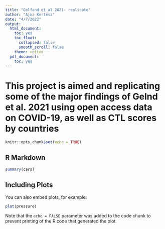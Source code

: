 ```yaml
---
title: "Gelfand et al 2021- replicate"
author: "Ajna Kertesz"
date: "4/7/2022"
output:
  html_document:
    toc: yes
    toc_float:
      collapsed: false
      smooth_scroll: false
    theme: united
  pdf_document:
    toc: yes
---
```


# This project is aimed and replicating some of the major findings of Gelnd et al. 2021 using open access data on COVID-19, as well as CTL scores by countries


```r
knitr::opts_chunk$set(echo = TRUE)
```

## R Markdown


```r
summary(cars)
```

## Including Plots

You can also embed plots, for example:

```r
plot(pressure)
```

Note that the `echo = FALSE` parameter was added to the code chunk to prevent printing of the R code that generated the plot.
